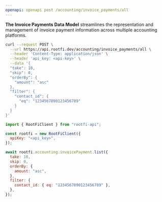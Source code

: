 ```yaml
---
openapi: openapi post /accounting/invoice_payments/all
---
```


**The Invoice Payments Data Model** streamlines the representation and management of invoice payment information across multiple accounting platforms.

<RequestExample>

```bash cURL
curl --request POST \
  --url https://api.rootfi.dev/accounting/invoice_payments/all \
  --header 'Content-Type: application/json' \
  --header 'api_key: <api-key>' \
  --data '{
  "take": 10,
  "skip": 0,
  "orderBy": {
    "amount": "asc"
  },
  "filter": {
    "contact_id": {
      "eq": "1234567890123456789"
    }
  }
}'
```

```javascript NodeJS
import { RootFiClient } from "rootfi-api";

const rootfi = new RootFiClient({
  apiKey: "<api_key>",
});

await rootfi.accounting.invoicePayment.list({
  take: 10,
  skip: 0,
  orderBy: {
    amount: "asc",
  },
  filter: {
    contact_id: { eq: "1234567890123456789" },
  },
});
```

</RequestExample>
